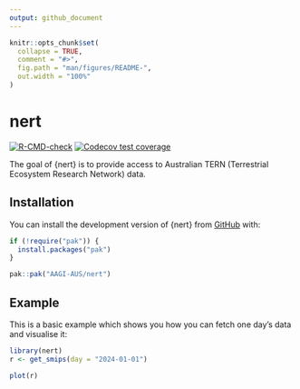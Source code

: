 ```yaml
---
output: github_document
---
```


<!-- README.md is generated from README.Rmd. Please edit that file -->

```r
knitr::opts_chunk$set(
  collapse = TRUE,
  comment = "#>",
  fig.path = "man/figures/README-",
  out.width = "100%"
)
```

# nert

<!-- badges: start -->
[![R-CMD-check](https://github.com/AAGI-AUS/nert/actions/workflows/R-CMD-check.yaml/badge.svg)](https://github.com/AAGI-AUS/nert/actions/workflows/R-CMD-check.yaml)
[![Codecov test coverage](https://codecov.io/gh/AAGI-AUS/nert/graph/badge.svg)](https://app.codecov.io/gh/AAGI-AUS/nert)
<!-- badges: end -->

The goal of {nert} is to provide access to Australian TERN (Terrestrial Ecosystem Research Network) data.

## Installation

You can install the development version of {nert} from [GitHub](https://github.com/AAGI-AUS/nert) with:

```r
if (!require("pak")) {
  install.packages("pak")
}

pak::pak("AAGI-AUS/nert")
```

## Example

This is a basic example which shows you how you can fetch one day's data and visualise it:

```r
library(nert)
r <- get_smips(day = "2024-01-01")

plot(r)
```
